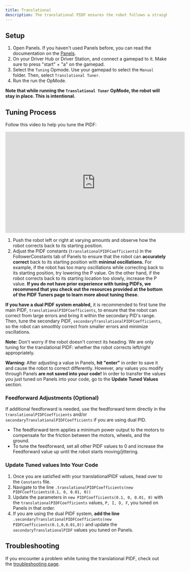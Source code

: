 ```yaml
---
title: Translational
description: The translational PIDF ensures the robot follows a straight path without lateral deviation.
---
```


## Setup 

1. Open Panels. If you haven't used Panels before, you can read the documentation on the [Panels](https://panels.bylazar.com/docs/com.bylazar.configurables/).
2. On your Driver Hub or Driver Station, and connect a gamepad to it. Make sure to press "start" + "a" on the gamepad. 
3. Select the `Tuning` Opmode. Use your gamepad to select the `Manual` folder. Then, select `Translational Tuner`.
4. Run the run the OpMode.

**Note that while running the `Translational Tuner` OpMode, the robot will stay in place. This is intentional.**

## Tuning Process
Follow this video to help you tune the PIDF: 
<iframe width="560" height="315" 
src="https://www.youtube.com/embed/cJi_QOMCTmo?si=5z9Z1m5j6dFtDoyS" 
title="YouTube video player" frameBorder="0" allow="accelerometer; autoplay; 
clipboard-write; encrypted-media; gyroscope; picture-in-picture; 
web-share" referrerPolicy="strict-origin-when-cross-origin" allowFullScreen></iframe>

1. Push the robot left or right at varying amounts and observe how the robot corrects back to its starting position. 
2. Adjust the PIDF constants (`translationalPIDFCoefficients`) in the FollowerConstants tab of Panels to ensure that the robot can **accurately correct** back to its starting position with **minimal oscillations.** For example, if the robot has too many oscillations while correcting back to its starting position, try lowering the P value. On the other hand, if the robot corrects back to its starting location too slowly, increase the P value. 
**If you do not have prior experience with tuning PIDFs, we recommend that you check out the resources provided at the bottom of the PIDF Tuners page to learn more about tuning these.**

**If you have a dual PIDF system enabled,** it is recommended to first tune the main PIDF, `translationalPIDFCoefficients`, to ensure that the robot can correct from large errors and bring it within the secondary PID's range. Then, tune the secondary PIDF, `secondaryTranslationalPIDFCoefficients`, so the robot can smoothly correct from smaller errors and minimize oscillations. 

**Note:** Don't worry if the robot doesn't correct its heading. We are only tuning for the translational PIDF: whether the robot corrects left/right appropriately. 

**Warning:** After adjusting a value in Panels, **hit "enter"** in order to save it and cause the robot to correct differently. However, any values you modify through Panels **are not saved into your code!** In order to transfer the values you just tuned on Panels into your code, go to the **Update Tuned Values** section.  

### Feedforward Adjustments (Optional)

If additional feedforward is needed, use the feedforward term directly in the `translationalPIDFCoefficients` and/or `secondaryTranslationalPIDFCoefficients` if 
you are using dual PID.

- The feedforward term applies a minimum power output to the motors to compensate for the friction between the motors, wheels, and the ground. 
- To tune the feedforward, set all other PIDF values to 0 and increase the Feedforward value up until the robot starts moving/jittering. 

### Update Tuned values Into Your Code
1. Once you are satisfied with your translationalPIDF values, head over to the `Constants` file. 
2. Navigate to the line `.translationalPIDFCoefficients(new PIDFCoefficients(0.1, 0, 0.01, 0))` 
3. Update the parameters in `new PIDFCoefficients(0.1, 0, 0.01, 0)` with the `translationalPIDFCoefficients` values, `P, I, D, F`, you tuned on Panels in that order. 
4. If you are using the dual PIDF system, **add the line** `.secondaryTranslationalPIDFCoefficients(new PIDFCoefficients(0.1,0,0.01,0))` and update the `secondaryTranslationalPIDF` values you tuned on Panels. 

## Troubleshooting
If you encounter a problem while tuning the translational PIDF, check out the [troubleshooting page](/docs/pathing/tuning/troubleshooting).